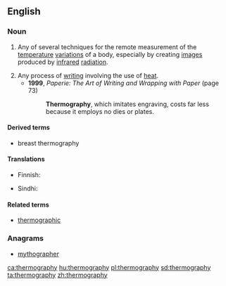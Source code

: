 ==English==

===Noun===
{{wikipedia}}
{{en-noun|-}}

# {{context|physics|lang=en}} Any of several techniques for the remote measurement of the [[temperature]] [[variation]]s of a body, especially by creating [[image]]s produced by [[infrared]] [[radiation]].
# Any process of [[writing]] involving the use of [[heat]].
#* '''1999''', ''Paperie: The Art of Writing and Wrapping with Paper'' (page 73)
#*: '''Thermography''', which imitates engraving, costs far less because it employs no dies or plates.

====Derived terms====
* breast thermography

====Translations====
{{trans-top|practice of creating images produced by infrared radiation}}
* Finnish: {{t|fi|lämpökuvaus}}
{{trans-mid}}
* Sindhi: {{t+|sd|گرمونگاري|f}}
{{trans-bottom}}

====Related terms====
* [[thermographic]]

===Anagrams===
* [[mythographer#English|mythographer]]

[[ca:thermography]]
[[hu:thermography]]
[[pl:thermography]]
[[sd:thermography]]
[[ta:thermography]]
[[zh:thermography]]